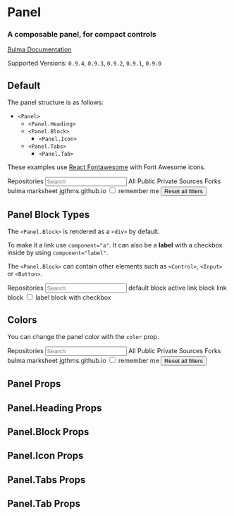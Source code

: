 


<Meta title="Components/Panel" component={Panel} />

# Panel

### A composable **panel**, for compact controls

[Bulma Documentation](https://bulma.io/documentation/components/panel/)

Supported Versions: `0.9.4`, `0.9.3`, `0.9.2`, `0.9.1`, `0.9.0`

## Default

The panel structure is as follows:

- `<Panel>`
  - `<Panel.Heading>`
  - `<Panel.Block>`
    - `<Panel.Icon>`
  - `<Panel.Tabs>`
    - `<Panel.Tab>`

These examples use [React Fontawesome](https://github.com/FortAwesome/react-fontawesome) with Font Awesome icons.

<Canvas>
  <Story name="Default">
    <Panel>
      <Panel.Heading>
        Repositories
      </Panel.Heading>
      <Panel.Block>
        <Control iconsLeft>
          <Input placeholder="Search" />
          <Icon align="left">
            <FontAwesomeIcon icon={faMagnifyingGlass} />
          </Icon>
        </Control>
      </Panel.Block>
      <Panel.Tabs>
        <Panel.Tab active>All</Panel.Tab>
        <Panel.Tab>Public</Panel.Tab>
        <Panel.Tab>Private</Panel.Tab>
        <Panel.Tab>Sources</Panel.Tab>
        <Panel.Tab>Forks</Panel.Tab>
      </Panel.Tabs>
      <Panel.Block active component="a">
        <Panel.Icon>
          <FontAwesomeIcon icon={faBook} />
        </Panel.Icon>
        bulma
      </Panel.Block>
      <Panel.Block component="a">
        <Panel.Icon>
          <FontAwesomeIcon icon={faBook} />
        </Panel.Icon>
        marksheet
      </Panel.Block>
      <Panel.Block component="a">
        <Panel.Icon>
          <FontAwesomeIcon icon={faCodeBranch} />
        </Panel.Icon>
        jgthms.github.io
      </Panel.Block>
      <Panel.Block component="label">
        <input type="checkbox" />
        remember me
      </Panel.Block>
      <Panel.Block>
        <Button color="link" outlined fullwidth>
          Reset all filters
        </Button>
      </Panel.Block>
    </Panel>
  </Story>
</Canvas>

## Panel Block Types

The `<Panel.Block>` is rendered as a `<div>` by default.

To make it a link use `component="a"`. It can also be a **label** with a checkbox inside by using `component="label"`.

The `<Panel.Block>` can contain other elements such as `<Control>`, `<Input>` or `<Button>`.

<Canvas>
  <Story name="Block Types">
    <Panel>
      <Panel.Heading>
        Repositories
      </Panel.Heading>
      <Panel.Block>
        <Control iconsLeft>
          <Input placeholder="Search" />
          <Icon align="left">
            <FontAwesomeIcon icon={faMagnifyingGlass} />
          </Icon>
        </Control>
      </Panel.Block>
      <Panel.Block>
        <Panel.Icon>
          <FontAwesomeIcon icon={faBook} />
        </Panel.Icon>
        default block
      </Panel.Block>
      <Panel.Block active component="a">
        <Panel.Icon>
          <FontAwesomeIcon icon={faCodeBranch} />
        </Panel.Icon>
        active link block
      </Panel.Block>
      <Panel.Block component="a">
        <Panel.Icon>
          <FontAwesomeIcon icon={faCodeBranch} />
        </Panel.Icon>
        link block
      </Panel.Block>
      <Panel.Block component="label">
        <input type="checkbox" />
        label block with checkbox
      </Panel.Block>
    </Panel>
  </Story>
</Canvas>

## Colors

You can change the panel color with the `color` prop.

<Canvas>
  <Story name="Colors">
    <Panel color="primary">
      <Panel.Heading>
        Repositories
      </Panel.Heading>
      <Panel.Block>
        <Control iconsLeft>
          <Input placeholder="Search" />
          <Icon align="left">
            <FontAwesomeIcon icon={faMagnifyingGlass} />
          </Icon>
        </Control>
      </Panel.Block>
      <Panel.Tabs>
        <Panel.Tab active>All</Panel.Tab>
        <Panel.Tab>Public</Panel.Tab>
        <Panel.Tab>Private</Panel.Tab>
        <Panel.Tab>Sources</Panel.Tab>
        <Panel.Tab>Forks</Panel.Tab>
      </Panel.Tabs>
      <Panel.Block active component="a">
        <Panel.Icon>
          <FontAwesomeIcon icon={faBook} />
        </Panel.Icon>
        bulma
      </Panel.Block>
      <Panel.Block component="a">
        <Panel.Icon>
          <FontAwesomeIcon icon={faBook} />
        </Panel.Icon>
        marksheet
      </Panel.Block>
      <Panel.Block component="a">
        <Panel.Icon>
          <FontAwesomeIcon icon={faCodeBranch} />
        </Panel.Icon>
        jgthms.github.io
      </Panel.Block>
      <Panel.Block component="label">
        <input type="checkbox" />
        remember me
      </Panel.Block>
      <Panel.Block>
        <Button color="link" outlined fullwidth>
          Reset all filters
        </Button>
      </Panel.Block>
    </Panel>
  </Story>
</Canvas>

## Panel Props

<ArgsTable of={Panel} />

## Panel.Heading Props

<ArgsTable of={Panel.Heading} />

## Panel.Block Props

<ArgsTable of={Panel.Block} />

## Panel.Icon Props

<ArgsTable of={Panel.Icon} />

## Panel.Tabs Props

<ArgsTable of={Panel.Tabs} />

## Panel.Tab Props

<ArgsTable of={Panel.Tab} />
